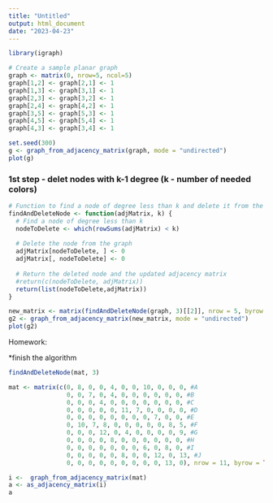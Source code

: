 ```yaml
---
title: "Untitled"
output: html_document
date: "2023-04-23"
---
```


```r
library(igraph)

# Create a sample planar graph
graph <- matrix(0, nrow=5, ncol=5)
graph[1,2] <- graph[2,1] <- 1
graph[1,3] <- graph[3,1] <- 1
graph[2,3] <- graph[3,2] <- 1
graph[2,4] <- graph[4,2] <- 1
graph[3,5] <- graph[5,3] <- 1
graph[4,5] <- graph[5,4] <- 1
graph[4,3] <- graph[3,4] <- 1

set.seed(300)
g <- graph_from_adjacency_matrix(graph, mode = "undirected")
plot(g)
```

### 1st step - delet nodes with k-1 degree (k - number of needed colors)

```r
# Function to find a node of degree less than k and delete it from the graph
findAndDeleteNode <- function(adjMatrix, k) {
  # Find a node of degree less than k
  nodeToDelete <- which(rowSums(adjMatrix) < k)
  
  # Delete the node from the graph
  adjMatrix[nodeToDelete, ] <- 0
  adjMatrix[, nodeToDelete] <- 0
  
  # Return the deleted node and the updated adjacency matrix
  #return(c(nodeToDelete, adjMatrix))
  return(list(nodeToDelete,adjMatrix))
}
```


```r
new_matrix <- matrix(findAndDeleteNode(graph, 3)[[2]], nrow = 5, byrow = TRUE)
g2 <- graph_from_adjacency_matrix(new_matrix, mode = "undirected")
plot(g2)
```
Homework:

*finish the algorithm
```r
findAndDeleteNode(mat, 3)
```

```r
mat <- matrix(c(0, 8, 0, 0, 4, 0, 0, 10, 0, 0, 0, #A
                0, 0, 7, 0, 4, 0, 0, 0, 0, 0, 0, #B
                0, 0, 0, 4, 0, 0, 0, 0, 0, 0, 0, #C
                0, 0, 0, 0, 0, 11, 7, 0, 0, 0, 0, #D
                0, 0, 0, 0, 0, 0, 0, 0, 7, 0, 0, #E
                0, 10, 7, 8, 0, 0, 0, 0, 0, 8, 5, #F
                0, 0, 0, 12, 0, 4, 0, 0, 0, 0, 9, #G
                0, 0, 0, 0, 8, 0, 0, 0, 0, 0, 0, #H
                0, 0, 0, 0, 0, 0, 0, 6, 0, 8, 0, #I
                0, 0, 0, 0, 0, 8, 0, 0, 12, 0, 13, #J
                0, 0, 0, 0, 0, 0, 0, 0, 0, 13, 0), nrow = 11, byrow = TRUE) #K

i <-  graph_from_adjacency_matrix(mat)
a <- as_adjacency_matrix(i)
a
```

